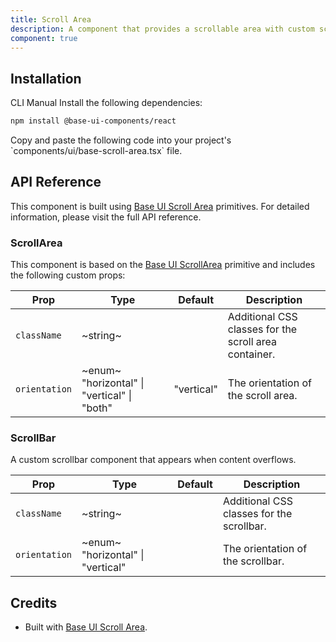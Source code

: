 ```yaml
---
title: Scroll Area
description: A component that provides a scrollable area with custom scrollbars, built with Base UI components.
component: true
---
```


<ExamplePreview path="base-scroll-area/default" />

## Installation

<Tabs defaultValue="cli">

<TabsList>
  <TabsTrigger value="cli">CLI</TabsTrigger>
  <TabsTrigger value="manual">Manual</TabsTrigger>
</TabsList>

<TabsContent value="cli">
  <CliCommands name="scroll-area" />
</TabsContent>

<TabsContent value="manual">    
<Steps>

<Step>
Install the following dependencies:

```bash
npm install @base-ui-components/react
```

</Step>

<Step>
Copy and paste the following code into your project's `components/ui/base-scroll-area.tsx` file.

<ComponentPreview name="base-scroll-area" />

</Step>

</Steps>

</TabsContent>

</Tabs>

## API Reference

This component is built using [Base UI Scroll Area](https://base-ui.com/react/components/scroll-area) primitives. For detailed information, please visit the full API reference.

### ScrollArea

This component is based on the [Base UI ScrollArea](https://base-ui.com/react/components/scroll-area) primitive and includes the following custom props:

| **Prop**      | **Type**                                                                 | **Default** | **Description**                                       |
| ------------- | ------------------------------------------------------------------------ | ----------- | ----------------------------------------------------- |
| `className`   | ~string~                                                                 | <Na/>       | Additional CSS classes for the scroll area container. |
| `orientation` | ~enum~ <PopoverInfo> "horizontal" \| "vertical" \| "both" </PopoverInfo> | "vertical"  | The orientation of the scroll area.                   |

### ScrollBar

A custom scrollbar component that appears when content overflows.

| **Prop**      | **Type**                                                       | **Default** | **Description**                           |
| ------------- | -------------------------------------------------------------- | ----------- | ----------------------------------------- |
| `className`   | ~string~                                                       | <Na/>       | Additional CSS classes for the scrollbar. |
| `orientation` | ~enum~ <PopoverInfo> "horizontal" \| "vertical" </PopoverInfo> | <Na/>       | The orientation of the scrollbar.         |

## Credits

- Built with [Base UI Scroll Area](https://base-ui.com/react/components/scroll-area).
